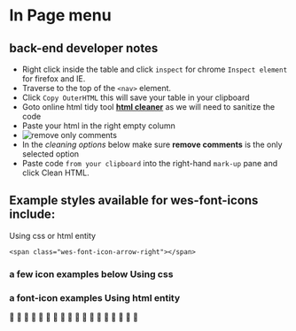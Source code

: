 
<Meta title="in page menu" />

# In Page menu

## back-end developer notes

- Right click inside the table and click `inspect` for chrome `Inspect element` for firefox and IE.
- Traverse to the top of the `<nav>` element.
- Click `Copy OuterHTML` this will save your table in your clipboard
- Goto online html tidy tool **[html cleaner](https://html-cleaner.com/)** as we will need to sanitize the code
- Paste your html in the right empty column
- ![remove only comments](/assets/images/clean-html.png)
- In the _cleaning options_ below make sure **remove comments** is the only selected option
- Paste code `from your clipboard` into the right-hand `mark-up` pane and click Clean HTML.

## Example styles available for wes-font-icons include:

Using css or html entity

```
<span class="wes-font-icon-arrow-right"></span>
```

### a few icon examples below Using css

<Preview>
  <div class="d-flex flex-wrap justify-content-between">
    <span class="wes-font-icon-user"></span>
    <span class="wes-font-icon-arrow-right"></span>
    <span class="wes-font-icon-alert"></span>
    <span class="wes-font-icon-chat"></span>
    <span class="wes-font-icon-plus"></span>
    <span class="wes-font-icon-minus"></span>
    <span class="wes-font-icon-close"></span>
    <span class="wes-font-icon-tick"></span>
    <span class="wes-font-icon-chevron-left"></span>
    <span class="wes-font-icon-chevron-up"></span>
    <span class="wes-font-icon-chevron-down"></span>
    <span class="wes-font-icon-link"></span>
    <span class="wes-font-icon-clock"></span>
    <span class="wes-font-icon-search"></span>
    <span class="wes-font-icon-menu"></span>
    <span class="wes-font-icon-medical"></span>
    <span class="wes-font-icon-dental"></span>
  </div>
</Preview>

### a font-icon examples Using html entity

<Preview>
  <div class="d-flex flex-wrap justify-content-between">
    <span class="wes-font-icon">&#xe900;</span>
    <span class="wes-font-icon">&#xe901;</span>
    <span class="wes-font-icon">&#xe902;</span>
    <span class="wes-font-icon">&#xe903;</span>
    <span class="wes-font-icon">&#xe904;</span>
    <span class="wes-font-icon">&#xe905;</span>
    <span class="wes-font-icon">&#xe906;</span>
    <span class="wes-font-icon">&#xe907;</span>
    <span class="wes-font-icon">&#xe908;</span>
    <span class="wes-font-icon">&#xe909;</span>
    <span class="wes-font-icon">&#xe90a;</span>
    <span class="wes-font-icon">&#xe90b;</span>
    <span class="wes-font-icon">&#xe90c;</span>
    <span class="wes-font-icon">&#xe90d;</span>
    <span class="wes-font-icon">&#xe90e;</span>
    <span class="wes-font-icon">&#xe90f;</span>
    <span class="wes-font-icon">&#xe910;</span>
    <span class="wes-font-icon">&#xe911;</span>
  </div>
</Preview>
